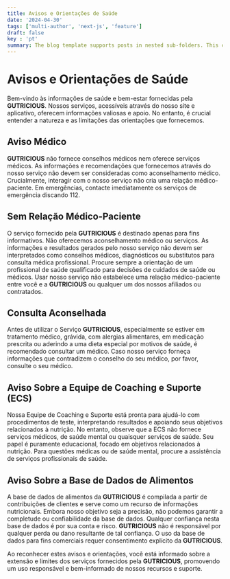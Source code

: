 ```yaml
---
title: Avisos e Orientações de Saúde 
date: '2024-04-30'
tags: ['multi-author', 'next-js', 'feature']
draft: false
key : 'pt'
summary: The blog template supports posts in nested sub-folders. This can be used to group posts of similar content e.g. a multi-part course.
---
```


# Avisos e Orientações de Saúde

Bem-vindo às informações de saúde e bem-estar fornecidas pela **GUTRICIOUS**. Nossos serviços, acessíveis através do nosso site e aplicativo, oferecem informações valiosas e apoio. No entanto, é crucial entender a natureza e as limitações das orientações que fornecemos.

## Aviso Médico

**GUTRICIOUS** não fornece conselhos médicos nem oferece serviços médicos. As informações e recomendações que fornecemos através do nosso serviço não devem ser consideradas como aconselhamento médico. Crucialmente, interagir com o nosso serviço não cria uma relação médico-paciente. Em emergências, contacte imediatamente os serviços de emergência discando 112.

## Sem Relação Médico-Paciente

O serviço fornecido pela **GUTRICIOUS** é destinado apenas para fins informativos. Não oferecemos aconselhamento médico ou serviços. As informações e resultados gerados pelo nosso serviço não devem ser interpretados como conselhos médicos, diagnósticos ou substitutos para consulta médica profissional. Procure sempre a orientação de um profissional de saúde qualificado para decisões de cuidados de saúde ou médicos. Usar nosso serviço não estabelece uma relação médico-paciente entre você e a **GUTRICIOUS** ou qualquer um dos nossos afiliados ou contratados.

## Consulta Aconselhada

Antes de utilizar o Serviço **GUTRICIOUS**, especialmente se estiver em tratamento médico, grávida, com alergias alimentares, em medicação prescrita ou aderindo a uma dieta especial por motivos de saúde, é recomendado consultar um médico. Caso nosso serviço forneça informações que contradizem o conselho do seu médico, por favor, consulte o seu médico.

## Aviso Sobre a Equipe de Coaching e Suporte (ECS)

Nossa Equipe de Coaching e Suporte está pronta para ajudá-lo com procedimentos de teste, interpretando resultados e apoiando seus objetivos relacionados à nutrição. No entanto, observe que a ECS não fornece serviços médicos, de saúde mental ou quaisquer serviços de saúde. Seu papel é puramente educacional, focado em objetivos relacionados à nutrição. Para questões médicas ou de saúde mental, procure a assistência de serviços profissionais de saúde.

## Aviso Sobre a Base de Dados de Alimentos

A base de dados de alimentos da **GUTRICIOUS** é compilada a partir de contribuições de clientes e serve como um recurso de informações nutricionais. Embora nosso objetivo seja a precisão, não podemos garantir a completude ou confiabilidade da base de dados. Qualquer confiança nesta base de dados é por sua conta e risco. **GUTRICIOUS** não é responsável por qualquer perda ou dano resultante de tal confiança. O uso da base de dados para fins comerciais requer consentimento explícito da **GUTRICIOUS**.

Ao reconhecer estes avisos e orientações, você está informado sobre a extensão e limites dos serviços fornecidos pela **GUTRICIOUS**, promovendo um uso responsável e bem-informado de nossos recursos e suporte.
